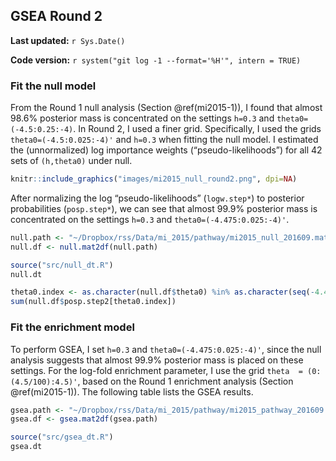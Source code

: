 ## GSEA Round 2 {#mi2015-2}

**Last updated:** `r Sys.Date()`

**Code version:** `r system("git log -1 --format='%H'", intern = TRUE)`

### Fit the null model

From the Round 1 null analysis (Section \@ref(mi2015-1)), I found that almost 98.6% posterior mass is concentrated on the settings `h=0.3` and `theta0=(-4.5:0.25:-4)`. In Round 2, I used a finer grid. Specifically, I used the grids `theta0=(-4.5:0.025:-4)'` and `h=0.3` when fitting the null model. I estimated the (unnormalized) log importance weights ("pseudo-likelihoods") for all 42 sets of `(h,theta0)` under null. 

```r
knitr::include_graphics("images/mi2015_null_round2.png", dpi=NA)
```

After normalizing the log "pseudo-likelihoods" (`logw.step*`) to posterior probabilities (`posp.step*`), we can see that almost 99.9% posterior mass is concentrated on the settings `h=0.3` and `theta0=(-4.475:0.025:-4)'`.
```r
null.path <- "~/Dropbox/rss/Data/mi_2015/pathway/mi2015_null_201609.mat"
null.df <- null.mat2df(null.path)
```

```r
source("src/null_dt.R")
null.dt
```

```r
theta0.index <- as.character(null.df$theta0) %in% as.character(seq(-4.475,-4,by=0.025)) 
sum(null.df$posp.step2[theta0.index]) 
```

### Fit the enrichment model

To perform GSEA, I set `h=0.3` and `theta0=(-4.475:0.025:-4)'`, since the null analysis suggests that almost 99.9% posterior mass is placed on these settings. For the log-fold enrichment parameter, I use the grid `theta  = (0:(4.5/100):4.5)'`, based on the Round 1 enrichment analysis (Section \@ref(mi2015-1)). The following table lists the GSEA results. 
```r
gsea.path <- "~/Dropbox/rss/Data/mi_2015/pathway/mi2015_pathway_201609.mat"
gsea.df <- gsea.mat2df(gsea.path) 
```

```r
source("src/gsea_dt.R")
gsea.dt
```


